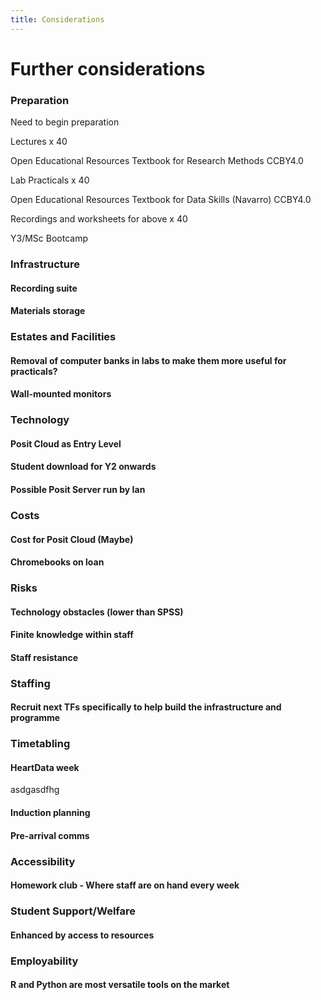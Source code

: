```yaml
---
title: Considerations
---
```


# Further considerations

### Preparation

Need to begin preparation

Lectures x 40

Open Educational Resources Textbook for Research Methods CCBY4.0

Lab Practicals x 40

Open Educational Resources Textbook for Data Skills (Navarro) CCBY4.0

Recordings and worksheets for above x 40

Y3/MSc Bootcamp

### Infrastructure

#### Recording suite

#### Materials storage

### Estates and Facilities

#### Removal of computer banks in labs to make them more useful for practicals?

#### Wall-mounted monitors

#### 

### Technology

#### Posit Cloud as Entry Level

#### Student download for Y2 onwards

#### Possible Posit Server run by Ian

### Costs

#### Cost for Posit Cloud (Maybe)

#### Chromebooks on loan

### Risks

#### Technology obstacles (lower than SPSS)

#### Finite knowledge within staff

#### Staff resistance

### Staffing

#### Recruit next TFs specifically to help build the infrastructure and programme

### Timetabling

#### HeartData week

asdgasdfhg

#### Induction planning

#### Pre-arrival comms

### Accessibility

#### Homework club - Where staff are on hand every week

### Student Support/Welfare

#### Enhanced by access to resources

### Employability

#### R and Python are most versatile tools on the market

# 
